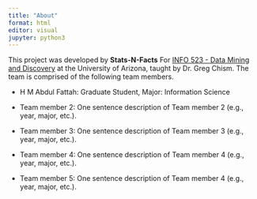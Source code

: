 ```yaml
---
title: "About"
format: html
editor: visual
jupyter: python3
---
```


This project was developed by **Stats-N-Facts** For [INFO 523 - Data Mining and Discovery](https://datamineaz.org/) at the University of Arizona, taught by Dr. Greg Chism. The team is comprised of the following team members.

-   H M Abdul Fattah: Graduate Student, Major: Information Science

-   Team member 2: One sentence description of Team member 2 (e.g., year, major, etc.).

-   Team member 3: One sentence description of Team member 3 (e.g., year, major, etc.).

-   Team member 4: One sentence description of Team member 4 (e.g., year, major, etc.).

-   Team member 5: One sentence description of Team member 4 (e.g., year, major, etc.).
